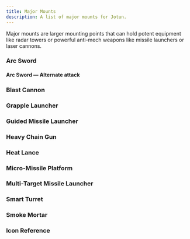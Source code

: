 ```yaml
---
title: Major Mounts
description: A list of major mounts for Jotun.
---
```



Major mounts are larger mounting points that can hold potent equipment like radar towers or powerful anti-mech weapons like missile launchers or laser cannons.

### Arc Sword

<MountBlock
    tags="Major Melee, Kinetic"
    threat="3"
    attack="2d8"
    details="You lose 1 main mount to install this mount."
    details2="This weapon has an alternate attack profile available to it. The stats of the alternate attack are found below."
    description="The experimental DTM-01 Arc Sword is an anti-mech, anti-personnel weapon manufactured through a partnership between Dretyl and Tammen Armory. It is a massive melee weapon with its own power supply that the jotun can use to send out waves of electricity." />

#### Arc Sword — Alternate attack

<MountBlock
    tags="Major Melee, Energy, AP, Charged"
    line="4"
    attack="1d4"
    details="Charge 1: Required to perform this secondary attack. Any target that takes damage is slowed until the end of their next turn.
    Charge 2: Increase damage to 1d8 and line to 8. Any target that takes damage is immobilized and impaired until the end of their next turn."
    description="When the arc sword is charged it emits a powerful arc of electricity. Mechs struck by the lightning are damaged and slowed." />

### Blast Cannon

<MountBlock
    tags="Major Cannon, Explosive, Arcing, Loading, Limited 4"
    range="16"
    blast="2"
    attack="2d8"
    details="Attacks made with this weapon are rolled at the start of your next turn."
    description="The SC-515 Blast Cannon is an anti-mech, anti-personnel weapon manufactured by Sarm Armory. An upscaled version of a conventional mortar, this cannon excels at firing upwards and over obstacles. The attack can be avoided due to this travel time, but slower forces will still be caught in its massive blast. Firing this weapon always triggers a 'DANGER CLOSE' warning on friendly Pilot HUDs. It deploys with limited ammo in the field." />

### Grapple Launcher

<MountBlock
    tags="Major Launcher, Kinetic, AP"
    range="6"
    attack="1d4 or 1d6 with lock on"
    details="When you hit with this weapon, you make a grapple check. If you grapple them and you weigh less than the target, you can spend 1 power to pull yourself up to 6 hexes towards the figure. If you grapple them and you weigh more than the target, you can spend 1 power to pull the target up to 6 hexes towards you."
    description="The TL-33 Grapple Launcher is an anti-mech weapon manufactured by Tammen Armory. It is typically mounted on a shoulder and is capable of launching an armor-piercing harpoon. The harpoon's barb will make it difficult to pull out of a target. Heavy motor emplacements throughout the mech allow the grapple launcher to reel in lighter targets or pull the wielding Jotun closer to a harpooned target." />

### Guided Missile Launcher

<MountBlock
    tags="Major Launcher, Explosive, Loading"
    range="SPECIAL"
    blast="1"
    attack="2d8 or 2d10 with lock on"
    details="When fired, the missile travels 2 hexes in a straight line. Spend 1 power to move the missile up to 8 hexes, in any path you choose. If the missile collides with any object, it explodes. If the missile hasn't exploded and you do not spend power to move the missile on your turn, then it falls inert."
    description="The SL-71 Guided Missile Launcher is an anti-mech weapon manufactured by Sarm Armory. Firing the missile takes little effort as it eschews a targeting system. As a result, it does not automatically track any targets, but experienced Jotun Pilots can guide the missile manually with a HUD-link camera. This allows for complete control of the flight path, but an occupied Pilot may be unable to perform the guidance, leading to a disastrous effect." />

### Heavy Chain Gun

<MountBlock
    tags="Major Rifle, Kinetic, Reliable 5, Heat +1"
    range="6"
    attack="2d8"
    details="You cannot attack with this gun unless its activated. Spend 1 power to activate or deactivate this gun. Once activated, the gun cannot be attacked with until your next turn. If the gun is active and you did not activate it this turn, you must deactivate it or attack with it. Failure to do so disables the mount until a full repair and you take d6 AP damage."
    description="The TH-59 Heavy Chain Gun is an anti-mech, anti-personnel weapon manufactured by Tammen Armory. It can be mounted on an arm or shoulder and is capable of dispensing more rounds downrange than any other Jotun weapon. The gun takes some time to spin up to full speed and will fire its maximum fire-rate after a few seconds. Continuous, concentrated fire is incredibly effective against armor and structures." />

### Heat Lance

<MountBlock
    tags="Major Rifle, Energy, Heat +2"
    line="12"
    attack="2d6"
    details="Take 2 heat to increase range by +8 and add AP."
    description="The VL-565 Heat Lance is an anti-mech weapon manufactured by Volgor Armory. It is typically mounted on a shoulder and is capable of charging and releasing a thin, concentrated laser beam. The beam will travel through mechs and other objects until it hits something it cannot pierce. If a Pilot is willing to increase their mech's heat and energy consumption, the beam can pierce armor." />

### Micro-Missile Platform

<MountBlock
    tags="Major Launcher, Explosive, Seeking, Knockback 4, Limited 1"
    burst="3"
    attack="6d6"
    details="You must make a 3d6 attack roll against yourself when you fire this weapon."
    details2="This mount does not require targets to have the lock on condition to benefit from seeking."
    description="The HP-292 Micro-Missile Platform is an anti-mech, anti-personnel weapon manufactured by Hadrago Armory. First developed as a weapon of a last resort when surrounded by enemy forces, this platform launches over a thousand micro-missiles that automatically track nearby movement and strike their target, pushing them back. Firing this weapon always triggers a 'DANGER CLOSE' warning on friendly Pilot HUDs. It can only be fired once per deployment." />

### Multi-Target Missile Launcher

<MountBlock
    tags="Major Launcher, Explosive, Loading, Seeking, Reliable 2, Limited 4"
    range="10"
    attack="1d6"
    details="Can target up to 6 different targets with one attack. Targeting the same target with multiple missiles combines attack rolls. ex: attacking 3 targets you could send 4 missiles to one target and roll 4d4."
    description="The SL-423 Multi-Target Missile Launcher is an anti-mech, anti-personnel weapon manufactured by Sarm Armory. Each missile from a pod can target a unique individual on the Pilot HUD. This weapon can eliminate personnel troops spread out across a battlefield or concentrate on a single target to devastating effect. It deploys with limited ammo in the field." />

### Smart Turret

<MountBlock
    tags="Major Rifle, Kinetic, Reliable 1"
    range="12"
    attack="1d4"
    details="You can attack with this gun once per round for 0 power."
    description="The TD-14 Smart Turret is an anti-mech, anti-personnel, auto-tracking weapon made as a joint venture between Tammen and Dretyl Armory. Dretyl provides the processing unit and HUD-uplink that controls the flight path of each round fired. The turret has a slow fire rate and its caliber is only capable of piercing light mech armor." />

### Smoke Mortar

<MountBlock
    tags="Major Cannon, Arcing, Loading"
    range="20"
    blast="2"
    attack="NA"
    details="The smoke blocks line of sight and characters in the smoke have concealment. If the smoke takes incendiary damage, then it ignites and becomes a zone of fire. Any character that starts their turn in the zone or enters a hex in the zone takes 4 AP incendiary damage."
    description="The HC-87 Smoke Cannon is a unique weapon manufactured by Hadrago Armory. Firing the cannon will blanket a large area in thick smoke that obscures vision. If the smoke is struck by an incendiary weapon, it will combust, leaving a blanketed area of fire that melts through mech armor. Firing this weapon always triggers a 'DANGER CLOSE' warning on friendly Pilot HUDs." />

### Icon Reference

<MountBlock
    tags="Tag 1, Tag 2, Tag 3"
    range="Range"
    blast="Blast"
    burst="Burst"
    line="Line"
    threat="Threat"
    attack="Attack"
    flame="Flame"
    heat="Heat"
    description="The above icons are used as shorthand to describe the effects of a mount. Range, blast, line, and threat are all used for determining range of effect. Attack, flame, and heat are types of attacks usually involving a dice value like 'd6'." />
